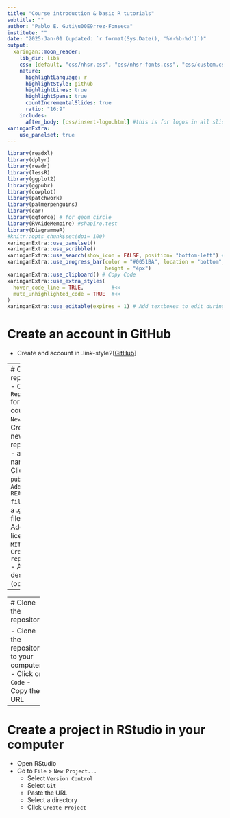 ```yaml
---
title: "Course introduction & basic R tutorials"
subtitle: ""
author: "Pablo E. Guti\u00E9rrez-Fonseca"
institute: ""
date: "2025-Jan-01 (updated: `r format(Sys.Date(), '%Y-%b-%d')`)"
output:
  xaringan::moon_reader:
    lib_dir: libs
    css: [default, "css/nhsr.css", "css/nhsr-fonts.css", "css/custom.css"]
    nature:
      highlightLanguage: r
      highlightStyle: github
      highlightLines: true
      highlightSpans: true 
      countIncrementalSlides: true
      ratio: "16:9"
    includes:
      after_body: [css/insert-logo.html] #this is for logos in all slides
xaringanExtra:
    use_panelset: true
---
```


```r
library(readxl)
library(dplyr)
library(readr)
library(lessR)
library(ggplot2)
library(ggpubr)
library(cowplot)
library(patchwork)
library(palmerpenguins)
library(car)
library(ggforce) # for geom_circle
library(RVAideMemoire) #shapiro.test
library(DiagrammeR)
#knitr::opts_chunk$set(dpi= 100)
xaringanExtra::use_panelset()
xaringanExtra::use_scribble()
xaringanExtra::use_search(show_icon = FALSE, position= "bottom-left") # Search
xaringanExtra::use_progress_bar(color = "#0051BA", location = "bottom", 
                                height = "4px")
xaringanExtra::use_clipboard() # Copy Code 
xaringanExtra::use_extra_styles(
  hover_code_line = TRUE,         #<<
  mute_unhighlighted_code = TRUE  #<<
)
xaringanExtra::use_editable(expires = 1) # Add textboxes to edit during presentation
```


# Create an account in GitHub
- Create and account in .link-style2[[GitHub](https://github.com/)]

---
# Create a repository
- Create a `Repository` for this course.
    - `New`
    - Create a new repository
    - add a name
    - Click `public`
    - `Add a README file`
    - Add a .gitignore file
        - `R`
    - Add a license
        - `MIT`
    - Click `Create repository`
    - Add a description (optional)

---

---       
# Clone the repository

- Clone the repository to your computer
    - Click on `Code`
    - Copy the URL

---
# Create a project in RStudio in your computer
- Open RStudio
- Go to `File` > `New Project...`
    - Select `Version Control`
    - Select `Git`
    - Paste the URL
    - Select a directory
    - Click `Create Project`